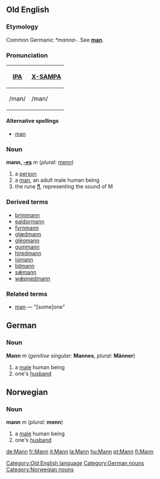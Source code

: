 ==Old English==
===Etymology===
Common Germanic ''*manna-''.  See '''[[man]]'''.

===Pronunciation===
{| border=1 cellpadding=5
! [[w:International Phonetic Alphabet|IPA]] !! [[w:X-SAMPA|X-SAMPA]]
|-
| /man/ || /man/
|}

====Alternative spellings====
* [[man]]

===Noun===
'''mann, [[Wiktionary Appendix:Old English athematic noun declension|-es]]''' ''m'' (''plural:'' [[menn]])

# a [[person]]
# a [[man]], an adult male human being
# the rune '''[[ᛗ]]''', representing the sound of M

===Derived terms===
*[[brimmann]]
*[[ealdormann]]
*[[fyrnmann]]
*[[glædmann]]
*[[gleomann|gléomann]]
*[[gummann]]
*[[hiredmann]]
*[[iumann|iúmann]]
*[[lidmann]]
*[[sæmann|sǽmann]]
*[[wæpnedmann|wǽpnedmann]]

===Related terms===
*[[man]] — "[some]one"

[[Category:Old English language]]

==German==
===Noun===
'''Mann''' ''m'' (''genitive singular:'' '''Mannes''', ''plural:'' '''Männer''')

#a [[male]] human being
#one's [[husband]]

[[Category:German nouns]]

==Norwegian==
===Noun===
'''mann''' ''m'' (''plural:'' '''menn''')

#a [[male]] human being
#one's [[husband]]

[[Category:Norwegian nouns]]

[[de:Mann]]
[[fr:Mann]]
[[it:Mann]]
[[la:Mann]]
[[hu:Mann]]
[[pt:Mann]]
[[fi:Mann]]